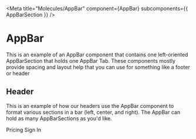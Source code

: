 
<Meta
  title="Molecules/AppBar"
  component={AppBar}
  subcomponents={{ AppBarSection }}
/>

# AppBar

This is an example of an AppBar component that contains one left-oriented
AppBarSection that holds one AppBar Tab. These components mostly provide
spacing and layout help that you can use for something like a footer or
header

<Preview>
  <Story name="AppBar">
    <AppBar>
      <AppBarSection position="left"></AppBarSection>
    </AppBar>
  </Story>
</Preview>

<Props of={AppBar} />

## Header

This is an example of how our headers use the AppBar component to format
various sections in a bar (left, center, and right). The AppBar can hold
as many AppBarSections as you'd like.

<Preview>
  <Story name="Header">
    <AppBar>
      <AppBarSection position="left">
        <Logo />
      </AppBarSection>
      <AppBarSection position="center">Pricing</AppBarSection>
      <AppBarSection position="right">Sign In</AppBarSection>
    </AppBar>
  </Story>
</Preview>

